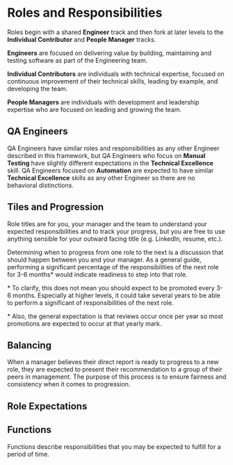 
# Roles and Responsibilities

Roles begin with a shared **Engineer** track and then fork at later levels to the **Individual Contributor** and **People Manager** tracks.

**Engineers** are focused on delivering value by building, maintaining and testing software as part of the Engineering team.

**Individual Contributors** are individuals with technical expertise, focused on continuous improvement of their technical skills, leading by example, and developing the team.

**People Managers** are individuals with development and leadership expertise who are focused on leading and growing the team.

<RolesDiagram />

## QA Engineers

QA Engineers have similar roles and responsibilities as any other Engineer described in this framework, but QA Engineers who focus on **Manual Testing** have slightly different expectations in the **Technical Excellence** skill. QA Engineers focused on **Automation** are expected to have similar **Technical Excellence** skills as any other Engineer so there are no behavioral distinctions.

## Tiles and Progression
Role titles are for you, your manager and the team to understand your expected responsibilities and to track your progress, but you are free to use anything sensible for your outward facing title (e.g. LinkedIn, resume, etc.).

Determining when to progress from one role to the next is a discussion that should happen between you and your manager. As a general guide, performing a significant percentage of the responsibilities of the next role for 3-6 months* would indicate readiness to step into that role.

\* To clarify, this does not mean you should expect to be promoted every 3-6 months.  Especially at higher levels, it could take several years to be able to perform a significant of responsibilities of the next role.

\* Also, the general expectation is that reviews occur once per year so most promotions are expected to occur at that yearly mark.

## Balancing
When a manager believes their direct report is ready to progress to a new role, they are expected to present their recommendation to a group of their peers in management. The purpose of this process is to ensure fairness and consistency when it comes to progression.

## Role Expectations
<RoleList />

## Functions
Functions describe responsibilities that you may be expected to fulfill for a period of time.
<FunctionList />
